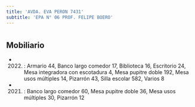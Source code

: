```yaml
---
title: 'AVDA. EVA PERON 7431'
subtitle: 'EPA N° 06 PROF. FELIPE BOERO'
---
```


#


## Mobiliario

*  (2022) : Armario 44, Banco largo comedor 17, Biblioteca 16, Escritorio 24, Mesa integradora con escotadura 4, Mesa pupitre doble 192, Mesa usos múltiples 14, Pizarrón 43, Silla escolar 582, Varios 8 

*  (2021) : Banco largo comedor 60, Mesa pupitre doble 36, Mesa usos múltiples 30, Pizarrón 12 



